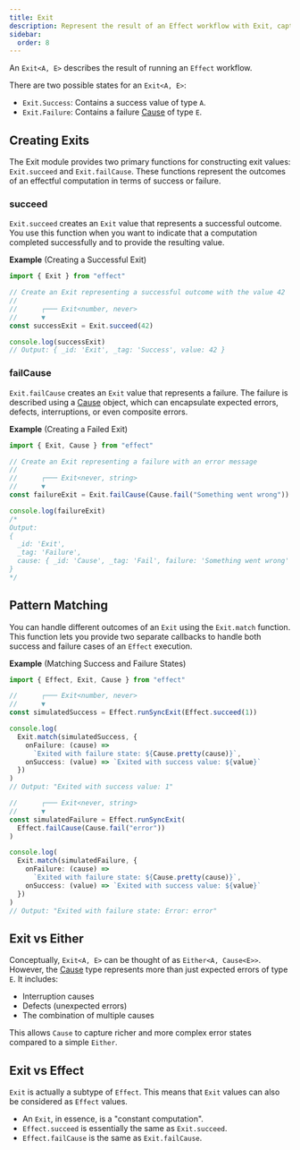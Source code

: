 ```yaml
---
title: Exit
description: Represent the result of an Effect workflow with Exit, capturing success values or failure causes.
sidebar:
  order: 8
---
```


An `Exit<A, E>` describes the result of running an `Effect` workflow.

There are two possible states for an `Exit<A, E>`:

- `Exit.Success`: Contains a success value of type `A`.
- `Exit.Failure`: Contains a failure [Cause](/docs/data-types/cause/) of type `E`.

## Creating Exits

The Exit module provides two primary functions for constructing exit values: `Exit.succeed` and `Exit.failCause`.
These functions represent the outcomes of an effectful computation in terms of success or failure.

### succeed

`Exit.succeed` creates an `Exit` value that represents a successful outcome.
You use this function when you want to indicate that a computation completed successfully and to provide the resulting value.

**Example** (Creating a Successful Exit)

```ts twoslash
import { Exit } from "effect"

// Create an Exit representing a successful outcome with the value 42
//
//      ┌─── Exit<number, never>
//      ▼
const successExit = Exit.succeed(42)

console.log(successExit)
// Output: { _id: 'Exit', _tag: 'Success', value: 42 }
```

### failCause

`Exit.failCause` creates an `Exit` value that represents a failure.
The failure is described using a [Cause](/docs/data-types/cause/) object, which can encapsulate expected errors, defects, interruptions, or even composite errors.

**Example** (Creating a Failed Exit)

```ts twoslash
import { Exit, Cause } from "effect"

// Create an Exit representing a failure with an error message
//
//      ┌─── Exit<never, string>
//      ▼
const failureExit = Exit.failCause(Cause.fail("Something went wrong"))

console.log(failureExit)
/*
Output:
{
  _id: 'Exit',
  _tag: 'Failure',
  cause: { _id: 'Cause', _tag: 'Fail', failure: 'Something went wrong' }
}
*/
```

## Pattern Matching

You can handle different outcomes of an `Exit` using the `Exit.match` function.
This function lets you provide two separate callbacks to handle both success and failure cases of an `Effect` execution.

**Example** (Matching Success and Failure States)

```ts twoslash
import { Effect, Exit, Cause } from "effect"

//      ┌─── Exit<number, never>
//      ▼
const simulatedSuccess = Effect.runSyncExit(Effect.succeed(1))

console.log(
  Exit.match(simulatedSuccess, {
    onFailure: (cause) =>
      `Exited with failure state: ${Cause.pretty(cause)}`,
    onSuccess: (value) => `Exited with success value: ${value}`
  })
)
// Output: "Exited with success value: 1"

//      ┌─── Exit<never, string>
//      ▼
const simulatedFailure = Effect.runSyncExit(
  Effect.failCause(Cause.fail("error"))
)

console.log(
  Exit.match(simulatedFailure, {
    onFailure: (cause) =>
      `Exited with failure state: ${Cause.pretty(cause)}`,
    onSuccess: (value) => `Exited with success value: ${value}`
  })
)
// Output: "Exited with failure state: Error: error"
```

## Exit vs Either

Conceptually, `Exit<A, E>` can be thought of as `Either<A, Cause<E>>`. However, the [Cause](/docs/data-types/cause/) type represents more than just expected errors of type `E`. It includes:

- Interruption causes
- Defects (unexpected errors)
- The combination of multiple causes

This allows `Cause` to capture richer and more complex error states compared to a simple `Either`.

## Exit vs Effect

`Exit` is actually a subtype of `Effect`. This means that `Exit` values can also be considered as `Effect` values.

- An `Exit`, in essence, is a "constant computation".
- `Effect.succeed` is essentially the same as `Exit.succeed`.
- `Effect.failCause` is the same as `Exit.failCause`.
